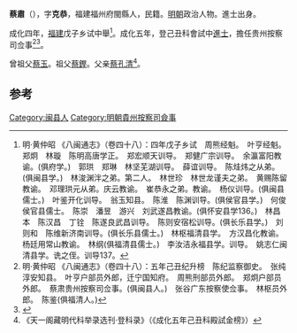 '''蔡肅'''（{{bd|1442年||？}}），字'''克恭'''，福建福州府閩縣人，民籍。[[明朝|明朝]]政治人物。進士出身。

成化四年，[[福建|福建]]戊子乡试中舉<ref>明·黄仲昭 《八闽通志》（卷四十八）：四年戊子乡试　周熊经魁。　叶亨经魁。　郑炯　林璇　陈明高唐学正。　郑宏顺天训导。　郑健广宗训导。　余瀛富阳教谕。(俱府学。)　郭珙　郑琳　林坚芜湖训导。　薛谊训导。　陈烓炜之从弟。(俱闽县学。)　林浚渊泮之弟。第二人。　林世珍　林世龙谨夫之弟。　黄赐陈留教谕。　邓理珙元从弟。庆云教谕。　崔恭永之弟。教谕。　杨仪训导。(俱闽县儒士。)　叶鉴开化训导。　翁玉知县。　陈淮　陈渊训导。(俱侯官县学。)　何俊侯官县儒士。　陈崇　潘昱　游兴　刘武遂昌教谕。(俱怀安县学136。)　林昌本　陈汉昌　丁铨　陈遂良武昌训导。　陈则安宿松训导。(俱长乐县学。)　刘则和　陈维新济南训导。(俱长乐县儒士。)　林枢福清县学。　方汉昌化教谕。　杨廷用常山教谕。　林纲(俱福清县儒士。)　李汝洁永福县学。训导。　姚志仁闽清县学。诜之侄。训导137。</ref>。成化五年，登己丑科會試中[[進士|進士]]，擔任贵州按察司佥事<ref>明·黄仲昭 《八闽通志》（卷四十八）：五年己丑纪升榜　陈纪监察御史。　张纯淳安知县。　叶亨户部员外郎，迁宁国知府。　周熊刑部员外郎。　郑炯户部员外郎。　蔡肃贵州按察司佥事。(俱闽县人。)　张谷广东按察使佥事。　林枢员外郎。　陈鉴(俱福清人。)</ref><ref>{{cite web|title=《福州府志（清·乾隆）》选举四|url=http://www.fzdqw.com/ShowText.asp?ToBook=1411&index=96&|publisher=福州地情网|accessdate=2014-05-04|deadurl=yes|archiveurl=https://web.archive.org/web/20140504191714/http://www.fzdqw.com/ShowText.asp?ToBook=1411&index=96&|archivedate=2014-05-04}}</ref>。

曾祖父[[蔡玉|蔡玉]]。祖父[[蔡鏗|蔡鏗]]。父亲[[蔡孔清|蔡孔清]]<ref>《天一阁藏明代科举录选刊·登科录》（《成化五年己丑科殿試金榜》）</ref>。

==参考==
{{reflist}}
{{明朝人物小作品}}
{{成化五年己丑科殿試金榜}}

[[Category:闽县人|Category:闽县人]]
[[Category:明朝貴州按察司僉事|Category:明朝貴州按察司僉事]]